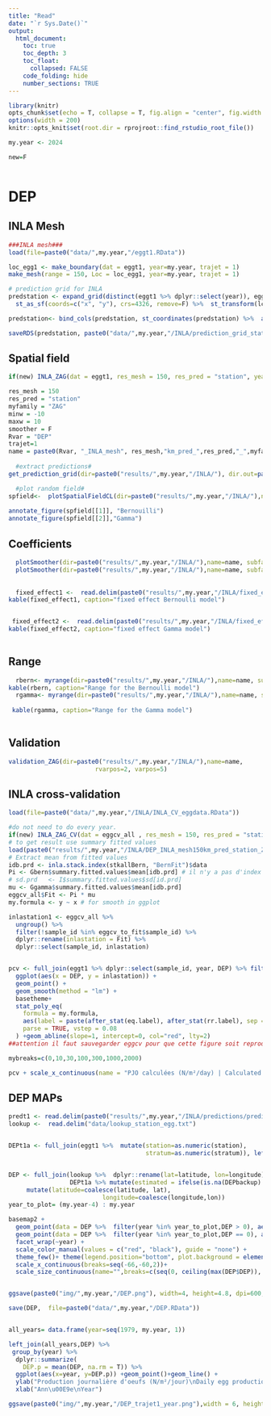 ```yaml
---
title: "Read"
date: "`r Sys.Date()`"
output:
  html_document:
    toc: true
    toc_depth: 3
    toc_float:
      collapsed: FALSE
    code_folding: hide
    number_sections: TRUE
---
```


```r
library(knitr)
opts_chunk$set(echo = T, collapse = T, fig.align = "center", fig.width = 9, fig.height = 6, message=F, warning=F)
options(width = 200)
knitr::opts_knit$set(root.dir = rprojroot::find_rstudio_root_file())

my.year <- 2024 

new=F

```    

```r
```


# DEP {.tabset}
## INLA Mesh 

```r
###INLA mesh###
load(file=paste0("data/",my.year,"/eggt1.RData"))

loc_egg1 <- make_boundary(dat = eggt1, year=my.year, trajet = 1)
make_mesh(range = 150, Loc = loc_egg1, year=my.year, trajet = 1)

# prediction grid for INLA
predstation <- expand_grid(distinct(eggt1 %>% dplyr::select(year)), eggt1 %>% group_by(station) %>% dplyr::summarise(x = mean(longitude, na.rm = T), y = mean(latitude, na.rm = T)) %>% mutate(station = as.factor(station))) %>%  
  st_as_sf(coords=c("x", "y"), crs=4326, remove=F) %>%  st_transform(lcc)

predstation<- bind_cols(predstation, st_coordinates(predstation) %>%  as.data.frame() %>%  dplyr::rename(X.m=X, Y.m=Y)) %>%  st_drop_geometry()

saveRDS(predstation, paste0("data/",my.year,"/INLA/prediction_grid_station", my.year, ".RDS"))

```



## Spatial field 
```r
if(new) INLA_ZAG(dat = eggt1, res_mesh = 150, res_pred = "station", year=my.year, Rvar = "DEP", trajet = 1)

res_mesh = 150
res_pred = "station"
myfamily = "ZAG"
minw = -10
maxw = 10
smoother = F
Rvar = "DEP"
trajet=1
name = paste0(Rvar, "_INLA_mesh", res_mesh,"km_pred_",res_pred,"_",myfamily,my.year,"_trajet",trajet)
 
  #extract predictions#
get_prediction_grid(dir=paste0("results/",my.year,"/INLA/"), dir.out=paste0("results/",my.year,"/INLA/predictions/"),name=name, trans="")

  #plot random field#
spfield<-  plotSpatialFieldCL(dir=paste0("results/",my.year,"/INLA/"),name=name ,minw=minw, maxw=maxw, my.year=my.year)
 
annotate_figure(spfield[[1]], "Bernouilli")
annotate_figure(spfield[[2]],"Gamma")
```
  
## Coefficients 
```r
 
  plotSmoother(dir=paste0("results/",my.year,"/INLA/"),name=name, subfamily="binomial",smoother=smoother)
  plotSmoother(dir=paste0("results/",my.year,"/INLA/"),name=name, subfamily="gamma",smoother=smoother)
  
  
  fixed_effect1 <-  read.delim(paste0("results/",my.year,"/INLA/fixed_effects_",name,"binomial", ".txt"))
kable(fixed_effect1, caption="fixed effect Bernoulli model")


 fixed_effect2 <-  read.delim(paste0("results/",my.year,"/INLA/fixed_effects_",name,"gamma", ".txt"))
kable(fixed_effect2, caption="fixed effect Gamma model")
  
``` 
  
## Range  
```r

  rbern<- myrange(dir=paste0("results/",my.year,"/INLA/"),name=name, subfamily="binomial")
kable(rbern, caption="Range for the Bernoulli model")
  rgamma<- myrange(dir=paste0("results/",my.year,"/INLA/"),name=name, subfamily="gamma")
  
 kable(rgamma, caption="Range for the Gamma model")
 
```
 
## Validation
```r

validation_ZAG(dir=paste0("results/",my.year,"/INLA/"),name=name,
                        rvarpos=2, varpos=5)

```


## INLA cross-validation
```r
load(file=paste0("data/",my.year,"/INLA/INLA_CV_eggdata.RData"))

#do not need to do every year.
if(new) INLA_ZAG_CV(dat = eggcv_all , res_mesh = 150, res_pred = "station", trajet = 1, year=my.year, Rvar="DEP")
# to get result use summary fitted values
load(paste0("results/",my.year,"/INLA/DEP_INLA_mesh150km_pred_station_ZAG_",my.year,"_CV_trajet1.RData"))
# Extract mean from fitted values
idb.prd <- inla.stack.index(stkallBern, "BernFit")$data
Pi <- Gbern$summary.fitted.values$mean[idb.prd] # il n'y a pas d'index pour prediction, j'ai setté à NA.
# sd.prd   <- I$summary.fitted.values$sd[id.prd]
mu <- Ggamma$summary.fitted.values$mean[idb.prd]
eggcv_all$Fit <- Pi * mu
my.formula <- y ~ x # for smooth in ggplot

inlastation1 <- eggcv_all %>%
  ungroup() %>%
  filter(!sample_id %in% eggcv_to_fit$sample_id) %>%
  dplyr::rename(inlastation = Fit) %>%
  dplyr::select(sample_id, inlastation)


pcv <- full_join(eggt1 %>% dplyr::select(sample_id, year, DEP) %>% filter(sample_id %in% inlastation1$sample_id), inlastation1) %>%
  ggplot(aes(x = DEP, y = inlastation)) +
  geom_point() +
  geom_smooth(method = "lm") +
  basetheme+
  stat_poly_eq(
    formula = my.formula,
    aes(label = paste(after_stat(eq.label), after_stat(rr.label), sep = "~~~")),
    parse = TRUE, vstep = 0.08
  ) +geom_abline(slope=1, intercept=0, col="red", lty=2)
##attention il faut sauvegarder eggcv pour que cette figure soit reproductible.

mybreaks=c(0,10,30,100,300,1000,2000)

pcv + scale_x_continuous(name = "PJO calculées (N/m²/day) | Calculated DEP (N/m²/day)", trans = "log10p1", breaks=mybreaks) + scale_y_continuous(name = "PJO prédite (N/m²/day)\nPredicted DEP (N/m²/day)", trans = "log10p1", breaks=mybreaks)
```

## DEP MAPs
```r
predt1 <- read.delim(paste0("results/",my.year,"/INLA/predictions/predictions_DEP_INLA_mesh150km_pred_station_ZAG", my.year, "_trajet1.txt"))
lookup <-  read.delim("data/lookup_station_egg.txt")


DEPt1a <- full_join(eggt1 %>%  mutate(station=as.numeric(station),
                                      stratum=as.numeric(stratum)), left_join(predt1, lookup %>% dplyr::select(-c(depth, latitude, longitude)))) %>% mutate(DEP = coalesce(DEPbackup, Fit))


DEP <- full_join(lookup %>%  dplyr::rename(lat=latitude, lon=longitude) %>% dplyr::select(station, lat, lon),
                 DEPt1a %>% mutate(estimated = ifelse(is.na(DEPbackup) & !is.na(DEP), "estimated", "observed"))) %>% 
     mutate(latitude=coalesce(latitude, lat),
                          longitude=coalesce(longitude,lon))
year_to_plot= (my.year-4) : my.year

basemap2 + 
  geom_point(data = DEP %>%  filter(year %in% year_to_plot,DEP > 0), aes(x = longitude, y = latitude, size = DEP, col = estimated), shape = 21, stroke=0.5) + 
  geom_point(data = DEP %>%  filter(year %in% year_to_plot,DEP == 0), aes(x = longitude, y = latitude), shape = 3, size=0.8, stroke=0.5) + 
  facet_wrap(~year) + 
  scale_color_manual(values = c("red", "black"), guide = "none") + 
  theme_few()+ theme(legend.position="bottom", plot.background = element_blank())+
  scale_x_continuous(breaks=seq(-66,-60,2))+
  scale_size_continuous(name="",breaks=c(seq(0, ceiling(max(DEP$DEP)), 50)),range=c(0.25,5)) 


ggsave(paste0("img/",my.year,"/DEP.png"), width=4, height=4.8, dpi=600, units="in")

save(DEP,  file=paste0("data/",my.year,"/DEP.RData"))


all_years= data.frame(year=seq(1979, my.year, 1))

left_join(all_years,DEP) %>% 
 group_by(year) %>%
  dplyr::summarize(
    DEP.p = mean(DEP, na.rm = T)) %>% 
  ggplot(aes(x=year, y=DEP.p)) +geom_point()+geom_line() +
  ylab("Production journalière d'oeufs (N/m²/jour)\nDaily egg production (N/m²/day)")+
  xlab("Ann\u00E9e\nYear")

ggsave(paste0("img/",my.year,"/DEP_trajet1_year.png"),width = 6, height = 4, unit = "in", dpi = 600)

```


